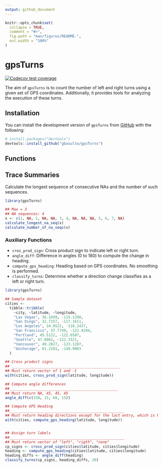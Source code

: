 ```yaml
---
output: github_document
---
```


<!-- README.md is generated from README.Rmd. Please edit that file -->

```r
knitr::opts_chunk$set(
  collapse = TRUE,
  comment = "#>",
  fig.path = "man/figures/README-",
  out.width = "100%"
)
```

# gpsTurns

<!-- badges: start -->

[![Codecov test coverage](https://codecov.io/gh/gbasulto/gpsTurns/branch/master/graph/badge.svg)](https://app.codecov.io/gh/gbasulto/gpsTurns?branch=master)
<!-- badges: end -->

The aim of `gpsTurns` is to count the number of left and right turns using a given set of GPS coordinates. Additionally, it provides tools for analyzing the execution of these turns.

## Installation

You can install the development version of `gpsTurns` from [GitHub](https://github.com/) with the following:

``` r
# install.packages("devtools")
devtools::install_github("gbasulto/gpsTurns")
```

## Functions

## Trace Summaries

Calculate the longest sequence of consecutive NAs and the number of such sequences.

```r

library(gpsTurns)

## Max = 3
## NA sequences: 4
x <- c(1, NA, 2, NA, NA, 3, 4, NA, NA, NA, 5, 6, 7, NA)
calculate_longest_na_seq(x)
calculate_number_of_na_seqs(x)
```

### Auxiliary Functions

-   `cros_prod_sign`: Cross product sign to indicate left or right turn.
-   `angle_diff`: Difference in angles (0 to 180) to compute the change in heading.
-   `compute_gps_heading`: Heading based on GPS coordinates. No smoothing is performed.
-   `classify_turns`: Determine whether a direction change classifies as a left or right turn.

```r

library(gpsTurns)

## Sample dataset
cities <-
  tibble::tribble(
    ~city, ~latitude, ~longitude,
    "Las Vegas", 36.1699, -115.1398,
    "San Diego", 32.7157, -117.1611,
    "Los Angeles", 34.0522, -118.2437,
    "San Francisco", 37.7749, -122.4194,
    "Portland", 45.5122, -122.6587,
    "Seattle", 47.6062, -122.3321,
    "Vancouver", 49.2827, -123.1207,
    "Anchorage", 61.2181, -149.9003
  )

## Cross product signs
## __________________________________________________
## Must return vector of 1 and -1
with(cities, cross_prod_sign(latitude, longitude))

## Compute angle differences
##__________________________________________________
## Must return NA, 45, 45, 45
angle_diff(c(330, 15, 60, 15))

## Compute GPS Heading
##_____________________________________________________
## Must return heading directions except for the last entry, which is NA
with(cities, compute_gps_heading(latitude, longitude))


## Assign turn labels
##_____________________________________________________
## Must return vector of "left", "rigth", "none"
cp_signs <- cross_prod_sign(cities$latitude, cities$longitude)
heading <- compute_gps_heading(cities$latitude, cities$longitude)
heading_diffs <- angle_diff(heading)
classify_turns(cp_signs, heading_diffs, 20)
```
